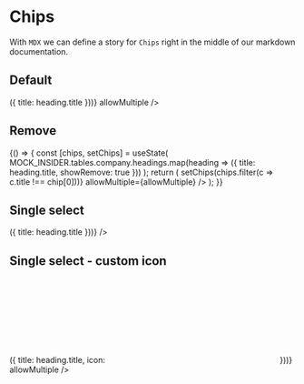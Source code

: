 
<Meta title="Design system|Chips" component={Chips} />

# Chips

With `MDX` we can define a story for `Chips` right in the middle of our markdown documentation.

## Default

<Story name="default">
  <ChipsWrapper
    inputChips={MOCK_INSIDER.tables.company.headings.map(heading => ({
      title: heading.title
    }))}
    allowMultiple
  />
</Story>

## Remove

<Story name="remove">
  {() => {
    const [chips, setChips] = useState(
      MOCK_INSIDER.tables.company.headings.map(heading => ({
        title: heading.title,
        showRemove: true
      }))
    );
    return (
      <Chips
        chips={chips}
        onChange={chip => setChips(chips.filter(c => c.title !== chip[0]))}
        allowMultiple={allowMultiple}
      />
    );
  }}
</Story>

## Single select

<Story name="single select">
  <ChipsWrapper
    inputChips={MOCK_INSIDER.tables.company.headings.map(heading => ({
      title: heading.title
    }))}
  />
</Story>

## Single select - custom icon

<Story name="single select - custom icon">
  <ChipsWrapper
    inputChips={MOCK_INSIDER.tables.company.headings.map(heading => ({
      title: heading.title,
      icon: <SVG {...donutSmall} />
    }))}
    allowMultiple
  />
</Story>
